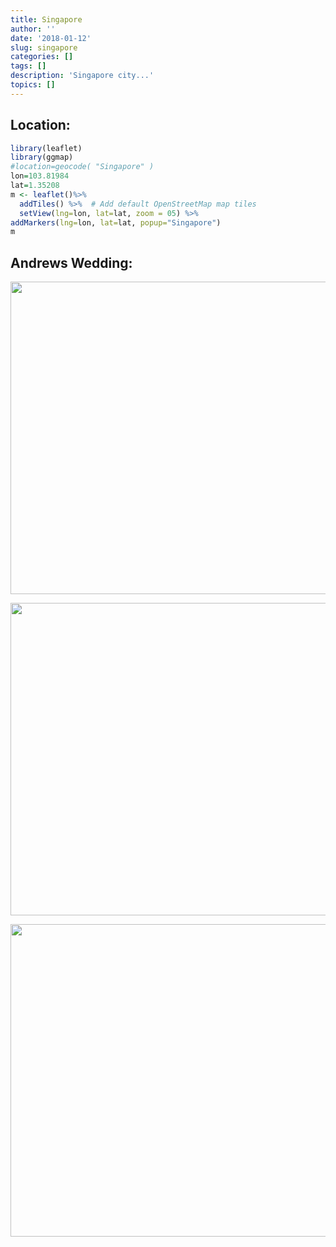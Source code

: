 ```yaml
---
title: Singapore
author: ''
date: '2018-01-12'
slug: singapore
categories: []
tags: []
description: 'Singapore city...' 
topics: []
---
```


## Location:
```r
library(leaflet)
library(ggmap)
#location=geocode( "Singapore" )
lon=103.81984
lat=1.35208
m <- leaflet()%>%
  addTiles() %>%  # Add default OpenStreetMap map tiles
  setView(lng=lon, lat=lat, zoom = 05) %>%
addMarkers(lng=lon, lat=lat, popup="Singapore")
m

```

## Andrews Wedding:


![](/post/2018-01-12-singapore_files/singapore2018_02.jpg){width=730px height=500px}

![](/post/2018-01-12-singapore_files/singapore2018_03.jpg){width=730px height=500px}

![](/post/2018-01-12-singapore_files/singapore2018_01.jpg){width=730px height=500px}



